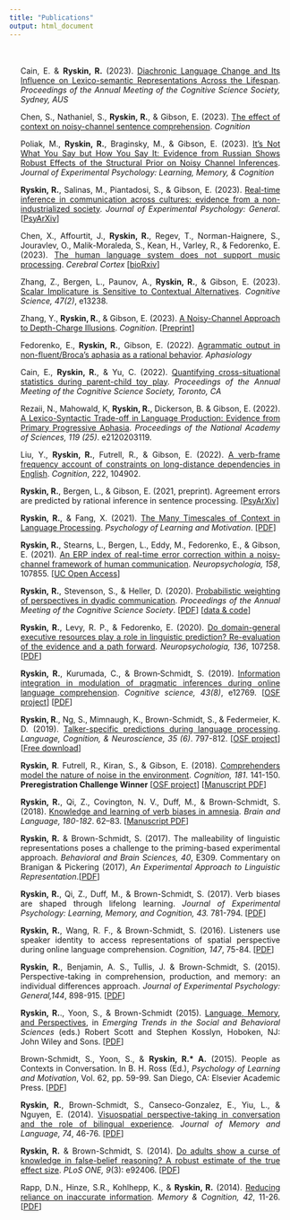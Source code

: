 ```yaml
---
title: "Publications"
output: html_document
---
```

<style type="text/css">
.title {
  display: none;
}
</style>
<div class="row" style="text-align: justify;  text-justify: inter-word; padding-top: 20px;padding-right: 20px;padding-left: 20px">


Cain, E. & **Ryskin, R.** (2023). [Diachronic Language Change and Its Influence on Lexico-semantic Representations Across the Lifespan](https://escholarship.org/uc/item/943334rm). _Proceedings of the Annual Meeting of the Cognitive Science Society, Sydney, AUS_

Chen, S., Nathaniel, S., **Ryskin, R.**, & Gibson, E. (2023). [The effect of context on noisy-channel sentence comprehension](https://doi.org/10.1016/j.cognition.2023.105503). _Cognition_

Poliak, M., **Ryskin, R.**, Braginsky, M., & Gibson, E. (2023). [It’s Not What You Say but How You Say It: Evidence from Russian Shows Robust Effects of the Structural Prior on Noisy Channel
Inferences](https://doi.org/10.1037/xlm0001244). _Journal of Experimental Psychology: Learning, Memory, & Cognition_

**Ryskin, R.**, Salinas, M., Piantadosi, S., & Gibson, E. (2023). [Real-time inference in communication across cultures: evidence from a non-industrialized society](https://doi.org/10.1037/xge0001345). _Journal of Experimental Psychology: General_. [[PsyArXiv](https://psyarxiv.com/ga83j/)]


Chen, X., Affourtit, J., **Ryskin, R.**, Regev, T., Norman-Haignere, S., Jouravlev, O., Malik-Moraleda, S., Kean, H., Varley, R., & Fedorenko, E. (2023). [The human language system does not support music processing](https://doi.org/10.1093/cercor/bhad087). _Cerebral Cortex_ [[bioRxiv](https://doi.org/10.1101/2021.06.01.446439)]

Zhang, Z., Bergen, L., Paunov, A., **Ryskin, R.**, & Gibson, E. (2023). [Scalar Implicature is Sensitive to Contextual Alternatives](https://doi.org/10.1111/cogs.13238). _Cognitive Science, 47(2)_, e13238. 

Zhang, Y., **Ryskin, R.**, & Gibson, E. (2023). [A Noisy-Channel Approach to Depth-Charge
Illusions](https://doi.org/10.1016/j.cognition.2022.105346). _Cognition_. [[Preprint](https://ssrn.com/abstract=4130042)]

Fedorenko, E., **Ryskin, R.**, Gibson, E. (2022). [Agrammatic output in non-fluent/Broca’s aphasia as a rational behavior](https://doi.org/10.1080/02687038.2022.2143233). _Aphasiology_

Cain, E., **Ryskin, R.**, & Yu, C. (2022). [Quantifying cross-situational statistics during parent-child
toy play](https://escholarship.org/uc/item/7w66j9bd). _Proceedings of the Annual Meeting of the Cognitive Science Society, Toronto, CA_

Rezaii, N., Mahowald, K, **Ryskin, R.**, Dickerson, B. & Gibson, E. (2022). [A Lexico-Syntactic Trade-off in Language Production: Evidence from Primary Progressive Aphasia](https://doi.org/10.1073/pnas.2120203119). _Proceedings of the National Academy of Sciences, 119 (25)_. e2120203119.

Liu, Y., **Ryskin, R.**, Futrell, R., & Gibson, E. (2022). [A verb-frame frequency account of constraints on long-distance dependencies in English](https://doi.org/10.1016/j.cognition.2021.104902). _Cognition_, 222, 104902.

**Ryskin, R.**, Bergen, L., & Gibson, E. (2021, preprint). Agreement errors are predicted by rational inference in sentence processing. [[PsyArXiv]](https://doi.org/10.31234/osf.io/uaxsq)

**Ryskin, R.**, & Fang, X. (2021). [The Many Timescales of Context in Language Processing](https://doi.org/10.1016/bs.plm.2021.08.001). _Psychology of Learning and Motivation_. [[PDF]](pdfs/Ryskin and Fang - 2021 - The many timescales of context in language process.pdf)


**Ryskin, R.**, Stearns, L., Bergen, L., Eddy, M., Fedorenko, E., & Gibson, E. (2021). [An ERP index of real-time error correction within a noisy-channel framework of human communication](https://doi.org/10.1016/j.neuropsychologia.2021.107855). _Neuropsychologia, 158_, 107855. [[UC Open Access](https://escholarship.org/uc/item/8f72t5x7)]

**Ryskin, R.**, Stevenson, S., & Heller, D. (2020). [Probabilistic weighting of perspectives in dyadic communication](https://cognitivesciencesociety.org/cogsci20/papers/0050/index.html). _Proceedings of the Annual Meeting of the Cognitive Science Society_. [[PDF](pdfs/probabilisticweighting_0525.pdf)] [[data & code](https://github.com/raryskin/dyadPT)] 

**Ryskin, R.**, Levy, R. P., & Fedorenko, E. (2020). [Do domain-general executive resources play a role in linguistic prediction? Re-evaluation of the evidence and a path forward](https://doi.org/10.1016/j.neuropsychologia.2019.107258). _Neuropsychologia, 136_, 107258. [[PDF](pdfs/Ryskin, Levy, & Fedorenko (2019).pdf)] 

**Ryskin, R.**, Kurumada, C., & Brown‐Schmidt, S. (2019). [Information integration in modulation of pragmatic inferences during online language comprehension]( https://doi.org/10.1111/cogs.12769). _Cognitive science, 43(8)_, e12769. [[OSF project](https://osf.io/5geba/)]  [[PDF](pdfs/Ryskin_Kurumada_Brown-Schmidt_2019.pdf)] 

**Ryskin, R**., Ng, S., Mimnaugh, K., Brown-Schmidt, S., & Federmeier, K. D. (2019). [Talker-specific predictions during language processing](https://doi.org/10.1080/23273798.2019.1630654). _Language, Cognition, & Neuroscience, 35 (6)_. 797-812. [[OSF project](https://osf.io/72p9m/)] [[Free download](https://www.tandfonline.com/eprint/RSZWGBBCGSPBMZZ6BCPR/full?target=10.1080/23273798.2019.1630654)]

**Ryskin, R**. Futrell, R., Kiran, S., & Gibson, E. (2018). [Comprehenders model the nature of noise in the environment](https://www.sciencedirect.com/science/article/pii/S0010027718302245). _Cognition, 181_. 141-150. __Preregistration Challenge Winner__ [[OSF project](https://osf.io/rkrha/)]  [[Manuscript PDF](pdfs/Ryskin_Futrell_Kiran_Gibson_ACCEPTED.pdf)] 

**Ryskin, R.**, Qi, Z., Covington, N. V., Duff, M., & Brown-Schmidt, S. (2018). [Knowledge and learning of verb biases in amnesia](https://www.sciencedirect.com/science/article/pii/S0093934X17302651). _Brain and Language, 180-182_. 62–83. [[Manuscript PDF](https://osf.io/h84wr)]

**Ryskin, R.** & Brown-Schmidt, S. (2017). The malleability of linguistic representations poses a challenge to the priming-based experimental approach. _Behavioral and Brain Sciences, 40_, E309. Commentary on Branigan & Pickering (2017), _An Experimental Approach to Linguistic Representation_.[[PDF](https://osf.io/preprints/psyarxiv/z642t)]

**Ryskin, R.**, Qi, Z., Duff, M., & Brown-Schmidt, S. (2017). Verb biases are shaped through lifelong learning. _Journal of Experimental Psychology: Learning, Memory, and Cognition, 43._ 781-794. [[PDF](pdfs/Ryskin, Qi, Duff, Brown-Schmidt (in press).pdf)]

**Ryskin, R.**, Wang, R. F., & Brown-Schmidt, S. (2016). Listeners use speaker identity to access representations of spatial perspective during online language comprehension. _Cognition, 147_, 75-84. [[PDF](pdfs/Ryskin, Wang, & Brown-Schmidt (2016).pdf)]

**Ryskin, R.**, Benjamin, A. S., Tullis, J. & Brown-Schmidt, S. (2015). Perspective-taking in comprehension, production, and memory: an individual differences approach. _Journal of Experimental Psychology: General,144_, 898-915. [[PDF](pdfs/Ryskin, Benjamin, Tullis, Brown-Schmidt (2015).pdf)]

**Ryskin, R.**., Yoon, S., & Brown-Schmidt (2015). [Language, Memory, and Perspectives](https://doi.org/10.1002/9781118900772.etrds0200), in _Emerging Trends in the Social and Behavioral Sciences_ (eds.) Robert Scott and Stephen Kosslyn, Hoboken, NJ: John Wiley and Sons. [[PDF](pdfs/Ryskin,Yoon, Brown-Schmidt (2015).pdf)]

Brown-Schmidt, S., Yoon, S., & **Ryskin, R.* A.** (2015). People as Contexts in Conversation. In B. H. Ross (Ed.), _Psychology of Learning and Motivation_, Vol. 62, pp. 59-99. San Diego, CA: Elsevier Academic Press. [[PDF](pdfs/Brown-Schmidt - Psych of Learning and Motivation.pdf)]

**Ryskin, R.**, Brown-Schmidt, S., Canseco-Gonzalez, E., Yiu, L., & Nguyen, E. (2014). [Visuospatial perspective-taking in conversation and the role of bilingual experience](https://doi.org/10.1016/j.jml.2014.04.003). _Journal of Memory and Language, 74_, 46-76. [[PDF](pdfs/Ryskin,etal2014.pdf)]

**Ryskin, R.** & Brown-Schmidt, S. (2014). [Do adults show a curse of knowledge in false-belief reasoning? A robust estimate of the true effect size](https://doi.org/10.1371/journal.pone.0092406). _PLoS ONE, 9_(3): e92406. [[PDF](pdfs/Ryskin&Brown-Schmidt(2014)-Vicki.pdf)]

Rapp, D.N., Hinze, S.R., Kohlhepp, K., & **Ryskin, R.** (2014). [Reducing reliance on inaccurate information](https://doi.org/10.3758/s13421-013-0339-0). _Memory & Cognition, 42_, 11-26.[[PDF](pdfs/Rapp, Hinze, Kohlhepp. & Ryskin, 2014.pdf)]
</div>